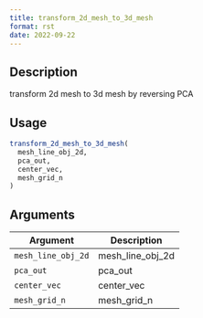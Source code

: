 ```yaml
--- 
title: transform_2d_mesh_to_3d_mesh 
format: rst 
date: 2022-09-22 
--- 
```


## Description

transform 2d mesh to 3d mesh by reversing PCA


## Usage

```r
transform_2d_mesh_to_3d_mesh(
  mesh_line_obj_2d,
  pca_out,
  center_vec,
  mesh_grid_n
)
```


## Arguments

Argument      |Description
------------- |----------------
`mesh_line_obj_2d`     |     mesh_line_obj_2d
`pca_out`     |     pca_out
`center_vec`     |     center_vec
`mesh_grid_n`     |     mesh_grid_n


